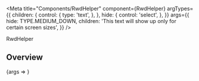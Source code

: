 
<Meta
  title="Components/RwdHelper"
  component={RwdHelper}
  argTypes={{
    children: {
      control: {
        type: 'text',
      },
    },
    hide: {
      control: 'select',
    },
  }}
  args={{
    hide: TYPE.MEDIUM_DOWN,
    children: 'This text will show up only for certain screen sizes',
  }}
/>

<PageHeader>RwdHelper</PageHeader>

## Overview

<Canvas>
  <Story name="Default">{args => <RwdHelper {...args} />}</Story>
</Canvas>

<ArgsTable story="Default" />

